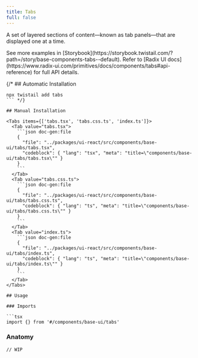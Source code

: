 ```yaml
---
title: Tabs
full: false
---
```


A set of layered sections of content—known as tab panels—that are displayed one at a time.

<Callout type='info'>
  See more examples in [Storybook](https://storybook.twistail.com/?path=/story/base-components-tabs--default).
  Refer to [Radix UI docs](https://www.radix-ui.com/primitives/docs/components/tabs#api-reference) for full API details.
</Callout>

{/* ## Automatic Installation

```package-install
npx twistail add tabs
``` */}

## Manual Installation

<Tabs items={['tabs.tsx', 'tabs.css.ts', 'index.ts']}>
  <Tab value="tabs.tsx">
    ```json doc-gen:file
    {
      "file": "../packages/ui-react/src/components/base-ui/tabs/tabs.tsx",
      "codeblock": { "lang": "tsx", "meta": "title=\"components/base-ui/tabs/tabs.tsx\"" }
    }
    ```
  </Tab>
  <Tab value="tabs.css.ts">
    ```json doc-gen:file
    {
      "file": "../packages/ui-react/src/components/base-ui/tabs/tabs.css.ts",
      "codeblock": { "lang": "ts", "meta": "title=\"components/base-ui/tabs/tabs.css.ts\"" }
    }
    ```
  </Tab>
  <Tab value="index.ts">
    ```json doc-gen:file
    {
      "file": "../packages/ui-react/src/components/base-ui/tabs/index.ts",
      "codeblock": { "lang": "ts", "meta": "title=\"components/base-ui/tabs/index.ts\"" }
    }
    ```
  </Tab>
</Tabs>

## Usage

### Imports

```tsx
import {} from '#/components/base-ui/tabs'
```

### Anatomy

```tsx
// WIP
```
